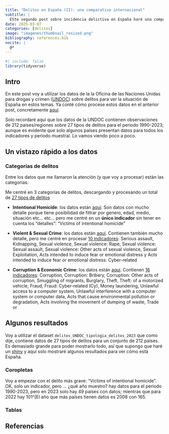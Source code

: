 ```yaml
---
title: "Delitos en España (II): una comparativa internacional"
subtitle: | 
  ESte segundo post sobre incidencia delictiva en España haré una comparación de los datos de delitos en España con los de otros países usando datos de la UNDOC. En términos coloquiales pretendo intentar dar una respuesta a la pregunta: ¿es España un país seguro?
date: 2025-03-07
categories: [delitos]
image: "imagenes/thumbnail_resized.png"
bibliography: references.bib
nocite: |
  @*
---
```


```r
#| include: false
library(tidyverse)
```

## Intro

En este post voy a utilizar los datos de la la Oficina de las Naciones Unidas para drogas y crimen ([UNDOC](https://www.unodc.org/)) sobre delitos para ver la situación de España en estos temas. Ya conté cómo procese estos datos en el anterior post, concretamente [aquí](../2025-01-29_delitos-01-inicio/#undoc){target="_blank"}.

Solo recordaré  aquí que los datos de la UNDOC contienen observaciones de 212 países/regiones sobre 27 tipos de delitos para el periodo 1990-2023; aunque es evidente que solo algunos países presentan datos para todos los indicadores y periodo muestral. Lo vamos viendo poco a poco.

## Un vistazo rápido a los datos


### Categorías de delitos

Entre los datos que me llamaron la atención (y que voy a procesar) están las categorías:

::: {.column-margin}
Me centré en 3 categorías de delitos, descargando y procesando un total de  [27 tipos de delitos]{.underline}
:::

-   **Intentional Homicide**: los datos están [aquí](https://dataunodc.un.org/dp-intentional-homicide-victims). Son datos con mucho detalle porque tiene posibilidad de filtrar por genero, edad, medio, situación etc... etc... pero me centré en un **único indicador** sin tener en cuenta los "detalles": "Victims of intentional homicide"


-   **Violent & Sexual Crime**: los datos están [aquí](https://dataunodc.un.org/dp-crime-violent-offences). Contienen también mucho detalle, pero me centré en procesar [10 indicadores]{.underline}: Serious assault, Kidnapping, Sexual violence, Sexual violence: Rape, Sexual violence: Sexual assault, Sexual violence: Other acts of sexual violence, Sexual Exploitation, Acts intended to induce fear or emotional distress y Acts intended to induce fear or emotional distress: Cyber-related

-   **Corruption & Economic Crime**: los datos están [aquí](https://dataunodc.un.org/dp-crime-corruption-offences). Contienen [16 indicadores]{.underline}: Corruption, Corruption: Bribery, Corruption: Other acts of corruption, Smuggling of migrants, Burglary, Theft, Theft: of a motorized vehicle, Fraud, Fraud: Cyber-related (Cy), Money laundering, Unlawful access to a computer system, Unlawful interference with a computer system or computer data, Acts that cause environmental pollution or degradation, Acts involving the movement of dumping of waste, Trade or <br>

## Algunos resultados

Voy a utilizar el dataset `delitos_UNDOC_tipologia_delitos_2023` que como dije, contiene datos de 27 tipos de delitos para un conjunto de 212 países. Es demasiado grande para poder mostrarlo todo, así que supongo que haré un [shiny](https://shiny.posit.co/) y aquí solo mostraré algunos resultados para ver cómo está España.

### Coropletas

Voy a empezar con el delito más grave: "Victims of intentional homicide". OK, solo un indicador, pero ... ¿qué año muestro? hay datos para el periodo 1990-2023, pero en 2023 solo hay 49 países con datos; mientras que para 2022 hay 101^[El año que más países tienen datos es 2008 con 165.

### Tablas





## Referencias {.unnumbered}

::: {#refs}
:::
